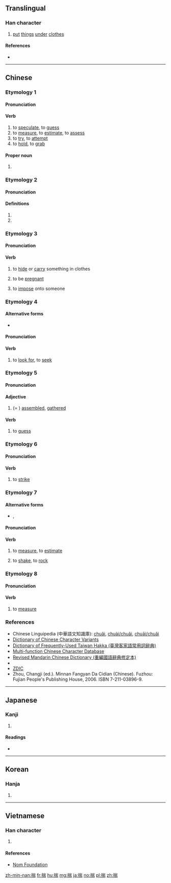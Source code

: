 ==Translingual==

===Han character===
{{Han char|rn=64|rad=手|as=09|sn=12|four=52027|canj=QUMB|ids=⿰扌耑}}

# [[put]] [[thing]]s [[under]] [[clothes]]

====References====
* {{Han ref|kx=0443.130|dkj=12371|dj=0794.130|hdz=31917.060|uh=63E3|ud=25571|bh=B4A2|bd=46242}}

----

==Chinese==
{{zh-forms}}

===Etymology 1===

====Pronunciation====
{{zh-pron
|m=chuǎi
|c=ceoi2,cyun2
|mn=chhóe
|mc=1
|oc=1,2
|cat=v,pn
}}

====Verb====
{{zh-verb}}

# to [[speculate]], to [[guess]]
# to [[measure]], to [[estimate]], to [[assess]]
# to [[try]], to [[attempt]]
# to [[hold]], to [[grab]]

====Proper noun====
{{zh-proper noun}}

# {{surname|lang=zh}}

===Etymology 2===

====Pronunciation====
{{zh-pron
|m=揣
|c=
|mn=
|cat=
}}

====Definitions====
{{zh-hanzi}}

# {{only used in|囊揣|lang=zh}}
# {{only used in|掙揣|lang=zh}}

===Etymology 3===

====Pronunciation====
{{zh-pron
|m=chuāi,chuǎi,2nb=Taiwan
|c=
|mn=
|cat=v
}}

====Verb====
{{zh-verb}}

# to [[hide]] or [[carry]] something in clothes
# {{zh-obsolete}} to be [[pregnant]]
# {{zh-obsolete}} to [[impose]] onto someone

===Etymology 4===

====Alternative forms====
* {{zh-l|找}}

====Pronunciation====
{{zh-pron
|mn=chhē/chhōe
|cat=v
}}

====Verb====
{{zh-verb}}

# {{cx|lang=zh|Min Nan}} to [[look for]], to [[seek]]
#: {{zh-usex|明知 愛情 是 毒藥，偏偏 一 嘴 甲 喝 落；等 到 情 火 一直 燒，'''揣''' 無 止痛 的 解藥。|[I] clearly knew [that] love was [a] poison, [but I] still drank it [without regret]; [it was too late when the] fire [of] love [was] ceaselessly burning, [because I] could not '''find''' [a] painkilling antidote.|MN|tr=bêng-chai ài-chêng sī to̍k-io̍h, phian-phian chi̍t chhùi kah lim lo̍h; tán kah chîng hóe it-ti̍t sio, chhuē bô chí-thiàⁿ--ê kái-io̍h.}}

===Etymology 5===

====Pronunciation====
{{zh-pron
|m=tuán
|c=
|mn=
|h=pfs=thòn
|mc=
|oc=
|cat=a,v
}}

====Adjective====
{{zh-adj}}

# {{zh-obsolete}} (= {{zh-l|敦}}) [[assemble]]d, [[gather]]ed

====Verb====
{{zh-verb}} {{tcx|Hakka|lang=zh}}

# to [[guess]]

===Etymology 6===

====Pronunciation====
{{zh-pron
|m=zhuī
|c=
|mn=
|mc=
|oc=
|cat=v
}}

====Verb====
{{zh-verb}}

# {{zh-obsolete}} to [[strike]]

===Etymology 7===

====Alternative forms====
* {{zh-l|挆}}, {{zh-l|挅}}

====Pronunciation====
{{zh-pron
|m=duǒ
|c=
|mn=
|mc=2
|oc=n,1
|cat=v
}}

====Verb====
{{zh-verb}}

# {{zh-obsolete}} to [[measure]], to [[estimate]]
# {{zh-obsolete}} to [[shake]], to [[rock]]

===Etymology 8===

====Pronunciation====
{{zh-pron
|m=chuàn
|c=
|mn=
|mc=
|oc=
|cat=v
}}

====Verb====
{{zh-verb}}

# {{zh-obsolete}} to [[measure]]

===References===
* Chinese Linguipedia (中華語文知識庫): [http://chinese-linguipedia.org/clk/search/%E6%8F%A3/91315/187036 chuǎi], [http://chinese-linguipedia.org/clk/search/%E6%8F%A3/91315/187037 chuài/chuǎi], [http://chinese-linguipedia.org/clk/search/%E6%8F%A3/91315/187038 chuāi/chuǎi]
* [http://dict2.variants.moe.edu.tw/variants/rbt/word_attribute.rbt?quote_code=QTAxNjIz Dictionary of Chinese Character Variants]
* [http://hakka.dict.edu.tw/hakkadict/result_detail.jsp?n_no=13131&soundtype=0&sample=%E6%8F%A3 Dictionary of Frequently-Used Taiwan Hakka (臺灣客家語常用詞辭典)]
* [http://humanum.arts.cuhk.edu.hk/Lexis/lexi-mf/search.php?word=%E6%8F%A3 Multi-function Chinese Character Database]
* [http://dict.revised.moe.edu.tw/cgi-bin/newDict/dict.sh?idx=dict.idx&cond=%5E%B4%A2%24&pieceLen=50&fld=1&cat=&imgFont=1 Revised Mandarin Chinese Dictionary (重編國語辭典修定本)]
* {{thcwd|8434}}
* [http://www.zdic.net/z/1a/js/63E3.htm ZDIC]
* Zhou, Changji (ed.). Minnan Fangyan Da Cidian (Chinese). Fuzhou: Fujian People's Publishing House, 2006. ISBN 7-211-03896-9.

----

==Japanese==

===Kanji===
{{ja-kanji|grade=|rs=手09}}

# {{defn|lang=ja|sort=手09}}

====Readings====
* {{ja-readings|on=[[し]] (shi), [[すい]] (sui), [[たん]] (tan)|kun=[[はかる]] (hakaru), [[こころみる]] (kokoromiru), [[さだめる]] (sadameru)}}

----

==Korean==

===Hanja===
{{ko-hanja|hangeul=[[취]], [[타]]|eumhun=|rv=chwi, ta|mr=ch'wi, t'a|y=chwi, tha}}

# {{defn|lang=ko|sort=手09}}

----

==Vietnamese==

===Han character===
{{vi-readings|rs=手09|hanviet=[[suý]], [[suỷ]]}}

# {{defn|lang=vi|sort=手09}}

====References====
* [http://nomfoundation.org/common/nom_details.php?codepoint=63e3 Nom Foundation]

[[zh-min-nan:揣]]
[[fr:揣]]
[[hu:揣]]
[[mg:揣]]
[[ja:揣]]
[[no:揣]]
[[pl:揣]]
[[zh:揣]]
